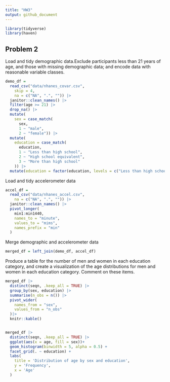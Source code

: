 ```yaml
---
title: "HW3"
output: github_document
---
```


```r
library(tidyverse)
library(haven)
```



## Problem 2

Load and tidy demographic data.Exclude participants less than 21 years of age, and those with missing demographic data; and encode data with reasonable variable classes.

```r
demo_df = 
  read_csv("data/nhanes_covar.csv", 
    skip = 4,
    na = c("NA", ".", "")) |> 
  janitor::clean_names() |> 
  filter(age >= 21) |> 
  drop_na() |>
  mutate(
    sex = case_match(
      sex,
      1 ~ "male",
      2 ~ "female")) |>
  mutate(
    education = case_match(
      education,
      1 ~ "Less than high school",
      2 ~ "High school equivalent",
      3 ~ "More than high school"
    )) |>
  mutate(education = factor(education, levels = c("Less than high school", "High school equivalent", "More than high school"), ordered = TRUE))
```

Load and tidy accelerometer data

```r
accel_df = 
  read_csv("data/nhanes_accel.csv", 
    na = c("NA", ".", "")) |> 
  janitor::clean_names() |> 
  pivot_longer(
    min1:min1440,
    names_to = "minute",
    values_to = "mims",
    names_prefix = "min"
  )
```

Merge demographic and accelerometer data

```r
merged_df = left_join(demo_df, accel_df)
```

Produce a table for the number of men and women in each education category, and create a visualization of the age distributions for men and women in each education category. Comment on these items.

```r
merged_df |> 
  distinct(seqn, .keep_all = TRUE) |> 
  group_by(sex, education) |> 
  summarise(n_obs = n()) |>
  pivot_wider(
    names_from = "sex",
    values_from = "n_obs"
  )|> 
  knitr::kable()


merged_df |> 
  distinct(seqn, .keep_all = TRUE) |> 
  ggplot(aes(x = age, fill = sex))+
  geom_histogram(binwidth = 5, alpha = 0.5) +
  facet_grid(. ~ education) +
  labs(
    title = 'Distribution of age by sex and education',
    y = 'Frequency',
    x = 'Age'
  )
```
